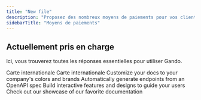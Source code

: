 ```yaml
---
title: "New file"
description: "Proposez des nombreux moyens de paiements pour vos clients."
sidebarTitle: "Moyens de paiements"
---
```


## Actuellement pris en charge

Ici, vous trouverez toutes les réponses essentielles pour utiliser Gando.

<CardGroup cols="2">
  <Card title="Visa" icon="visa">
    Carte internationale
  </Card>
  <Card title="Mastercard" icon="mastercard">
    Carte internationale
  </Card>
  <Card title="Customize Style" icon="palette" href="https://mintlify.com/docs/settings/global">
    Customize your docs to your company's colors and brands
  </Card>
  <Card title="Reference APIs" icon="code" href="https://mintlify.com/docs/api-playground/openapi">
    Automatically generate endpoints from an OpenAPI spec
  </Card>
  <Card title="Add Components" icon="screwdriver-wrench" href="https://mintlify.com/docs/content/components/accordions">
    Build interactive features and designs to guide your users
  </Card>
  <Card title="Get Inspiration" icon="stars" href="https://mintlify.com/customers">
    Check out our showcase of our favorite documentation
  </Card>
</CardGroup>